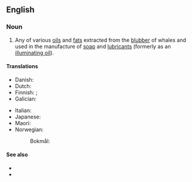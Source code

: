==English==
{{wikipedia}}

===Noun===
{{en-noun|~}}

# {{topics|en|Fats and oils}} Any of various [[oil]]s and [[fat]]s extracted from the [[blubber]] of whales and used in the manufacture of [[soap]] and [[lubricant]]s (formerly as an [[illuminating oil]]).

====Translations====
{{trans-top|oil or fat extracted from whale blubber}}
* Danish: {{t|da|hvalolje|c}}
* Dutch: {{t+|nl|walvistraan|m|f}}
* Finnish: {{t|fi|valaanrasva}} {{qualifier|fat}}; {{t|fi|valaanöljy}} {{qualifier|oil}}
* Galician: {{t+|gl|aceite de balea|m}}
{{trans-mid}}
* Italian: {{t|it|olio di balena|m}}
* Japanese: {{t|ja|鯨油|tr=げいゆ, geiyu|sc=Jpan}}
* Maori: {{t|mi|wē parāoa}}
* Norwegian:
*: Bokmål: {{t|nb|hvalolje|m|f}}
{{trans-bottom}}

====See also====
* {{l|en|sperm oil}}
* {{l|en|spermaceti}}